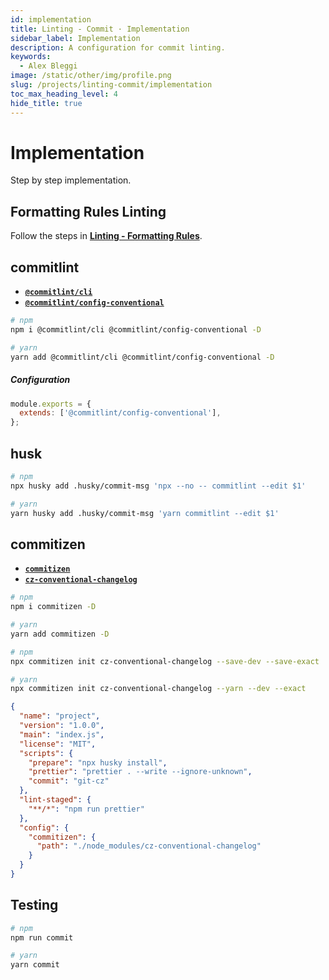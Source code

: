```yaml
---
id: implementation
title: Linting - Commit · Implementation
sidebar_label: Implementation
description: A configuration for commit linting.
keywords:
  - Alex Bleggi
image: /static/other/img/profile.png
slug: /projects/linting-commit/implementation
toc_max_heading_level: 4
hide_title: true
---
```



# Implementation

Step by step implementation.

## Formatting Rules Linting

Follow the steps in **[Linting - Formatting Rules](/docs/projects/linting-formatting-rules/implementation)**.

## commitlint

- **[`@commitlint/cli`](https://www.npmjs.com/package/@commitlint/cli)**
- **[`@commitlint/config-conventional`](https://www.npmjs.com/package/@commitlint/config-conventional)**

```bash
# npm
npm i @commitlint/cli @commitlint/config-conventional -D

# yarn
yarn add @commitlint/cli @commitlint/config-conventional -D
```

##### Configuration

```javascript {1-3} title="commitlint.config.js"
module.exports = {
  extends: ['@commitlint/config-conventional'],
};
```

## husk

```bash
# npm
npx husky add .husky/commit-msg 'npx --no -- commitlint --edit $1'

# yarn
yarn husky add .husky/commit-msg 'yarn commitlint --edit $1'
```

## commitizen

- **[`commitizen`](https://www.npmjs.com/package/commitizen)**
- **[`cz-conventional-changelog`](https://www.npmjs.com/package/cz-conventional-changelog)**

```bash
# npm
npm i commitizen -D

# yarn
yarn add commitizen -D
```

```bash
# npm
npx commitizen init cz-conventional-changelog --save-dev --save-exact

# yarn
npx commitizen init cz-conventional-changelog --yarn --dev --exact
```

```json {9,14-18} title="package.json"
{
  "name": "project",
  "version": "1.0.0",
  "main": "index.js",
  "license": "MIT",
  "scripts": {
    "prepare": "npx husky install",
    "prettier": "prettier . --write --ignore-unknown",
    "commit": "git-cz"
  },
  "lint-staged": {
    "**/*": "npm run prettier"
  },
  "config": {
    "commitizen": {
      "path": "./node_modules/cz-conventional-changelog"
    }
  }
}
```

## Testing

```bash
# npm
npm run commit

# yarn
yarn commit
```
